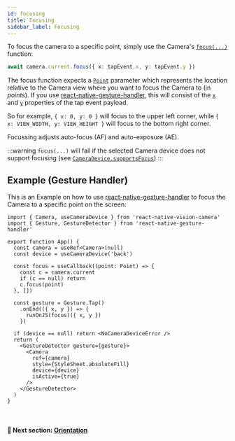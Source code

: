 ```yaml
---
id: focusing
title: Focusing
sidebar_label: Focusing
---
```


To focus the camera to a specific point, simply use the Camera's [`focus(...)`](/docs/api/classes/Camera#focus) function:

```ts
await camera.current.focus({ x: tapEvent.x, y: tapEvent.y })
```

The focus function expects a [`Point`](/docs/api/interfaces/Point) parameter which represents the location relative to the Camera view where you want to focus the Camera to (in _points_). If you use [react-native-gesture-handler](https://github.com/software-mansion/react-native-gesture-handler/), this will consist of the [`x`](https://docs.swmansion.com/react-native-gesture-handler/docs/next/gesture-handlers/api/tap-gh/#x) and [`y`](https://docs.swmansion.com/react-native-gesture-handler/docs/next/gesture-handlers/api/tap-gh/#y) properties of the tap event payload.

So for example, `{ x: 0, y: 0 }` will focus to the upper left corner, while `{ x: VIEW_WIDTH, y: VIEW_HEIGHT }` will focus to the bottom right corner.

Focussing adjusts auto-focus (AF) and auto-exposure (AE).

:::warning
`focus(...)` will fail if the selected Camera device does not support focusing (see [`CameraDevice.supportsFocus`](/docs/api/interfaces/CameraDevice#supportsfocus))
:::

## Example (Gesture Handler)

This is an Example on how to use [react-native-gesture-handler](https://github.com/software-mansion/react-native-gesture-handler/) to focus the Camera to a specific point on the screen:

```tsx
import { Camera, useCameraDevice } from 'react-native-vision-camera'
import { Gesture, GestureDetector } from 'react-native-gesture-handler'

export function App() {
  const camera = useRef<Camera>(null)
  const device = useCameraDevice('back')

  const focus = useCallback((point: Point) => {
    const c = camera.current
    if (c == null) return
    c.focus(point)
  }, [])

  const gesture = Gesture.Tap()
    .onEnd(({ x, y }) => {
      runOnJS(focus)({ x, y })
    })

  if (device == null) return <NoCameraDeviceError />
  return (
    <GestureDetector gesture={gesture}>
      <Camera
        ref={camera}
        style={StyleSheet.absoluteFill}
        device={device}
        isActive={true}
      />
    </GestureDetector>
  )
}
```

<br />

#### 🚀 Next section: [Orientation](orientation)
